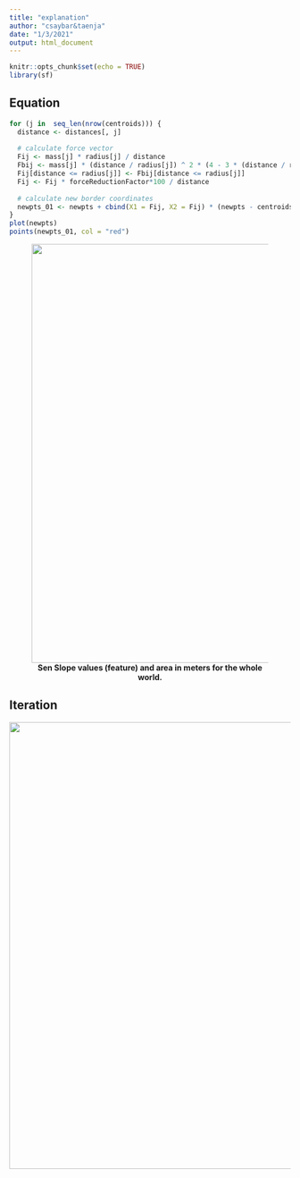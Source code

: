```yaml
---
title: "explanation"
author: "csaybar&taenja"
date: "1/3/2021"
output: html_document
---
```


```r
knitr::opts_chunk$set(echo = TRUE)
library(sf)
```

## Equation

```r
for (j in  seq_len(nrow(centroids))) {
  distance <- distances[, j]
      
  # calculate force vector
  Fij <- mass[j] * radius[j] / distance
  Fbij <- mass[j] * (distance / radius[j]) ^ 2 * (4 - 3 * (distance / radius[j]))
  Fij[distance <= radius[j]] <- Fbij[distance <= radius[j]]
  Fij <- Fij * forceReductionFactor*100 / distance
      
  # calculate new border coordinates
  newpts_01 <- newpts + cbind(X1 = Fij, X2 = Fij) * (newpts - centroids[rep(j, nrow(newpts)), ])
}
plot(newpts)
points(newpts_01, col = "red")
```

<figure>
  <center>
  <img src="img/img_02.png" style="height:750px;width:auto"><br>
  <caption><strong>Sen Slope values (feature) and area in meters for the whole world.</strong></caption> 
  </center>
</figure>

## Iteration

<center>
<img src="img/cartogram.gif" style="width:800px;height:auto;">
</center>
